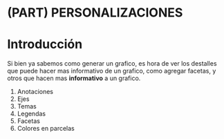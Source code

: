 # (PART) PERSONALIZACIONES {-}

# Introducción

Si bien ya sabemos como generar un grafico, es hora de ver los destalles que puede hacer mas informativo de un grafico, como agregar facetas, y otros que hacen mas **informativo** a un grafico.

1. Anotaciones
1. Ejes
1. Temas
1. Legendas
1. Facetas
1. Colores en parcelas
